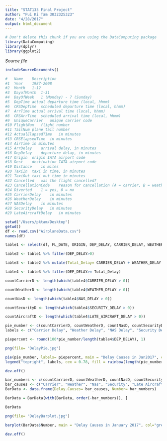 ```yaml
---
title: "STAT133 Final Project"
author: "Pui Ki Tam 3032325323"
date: "4/28/2017"
output: html_document
---
```


<!-- Don't edit in between this line and the one below -->
```r
# Don't delete this chunk if you are using the DataComputing package
library(DataComputing)
library(dplyr)
library(ggplot2)
```
*Source file* 
```r
includeSourceDocuments()
```
<!-- Don't edit the material above this line -->
```r
#	Name	Description
#1	Year	1987-2008
#2	Month	1-12
#3	DayofMonth	1-31
#4	DayOfWeek	1 (Monday) - 7 (Sunday)
#5	DepTime	actual departure time (local, hhmm)
#6	CRSDepTime	scheduled departure time (local, hhmm)
#7	ArrTime	actual arrival time (local, hhmm)
#8	CRSArrTime	scheduled arrival time (local, hhmm)
#9	UniqueCarrier	unique carrier code
#10	FlightNum	flight number
#11	TailNum	plane tail number
#12	ActualElapsedTime	in minutes
#13	CRSElapsedTime	in minutes
#14	AirTime	in minutes
#15	ArrDelay	arrival delay, in minutes
#16	DepDelay	departure delay, in minutes
#17	Origin	origin IATA airport code
#18	Dest	destination IATA airport code
#19	Distance	in miles
#20	TaxiIn	taxi in time, in minutes
#21	TaxiOut	taxi out time in minutes
#22	Cancelled	was the flight cancelled?
#23	CancellationCode	reason for cancellation (A = carrier, B = weather, C = NAS, D = security)
#24	Diverted	1 = yes, 0 = no
#25	CarrierDelay	in minutes
#26	WeatherDelay	in minutes
#27	NASDelay	in minutes
#28	SecurityDelay	in minutes
#29	LateAircraftDelay	in minutes
```

```r
setwd("/Users/pktam/Desktop")
getwd()
df <- read.csv("AirplaneData.csv")
names(df)

table1 <- select(df, FL_DATE, ORIGIN, DEP_DELAY, CARRIER_DELAY, WEATHER_DELAY, NAS_DELAY, SECURITY_DELAY, LATE_AIRCRAFT_DELAY)

table2 <- table1 %>% filter(DEP_DELAY>0)

table3 <- table2 %>% mutate(Total_Delay= CARRIER_DELAY + WEATHER_DELAY + NAS_DELAY + SECURITY_DELAY + LATE_AIRCRAFT_DELAY)

table4 <- table3 %>% filter(DEP_DELAY>= Total_Delay)

```

```r
countCarrierD <- length(which(table4$CARRIER_DELAY > 0))

countWeatherD <- length(which(table4$WEATHER_DELAY > 0))

countNasD <- length(which(table4$NAS_DELAY > 0))

countSecurityD <- length(which(table4$SECURITY_DELAY > 0))

countAircraftD <- length(which(table4$LATE_AIRCRAFT_DELAY > 0))

pie_number <- c(countCarrierD, countWeatherD, countNasD, countSecurityD, countAircraftD)
labels <- c("Carrier Delay", "Weather Delay", "NAS Delay", "Security Delay", "Late Aircraft Delay")

piepercent <- round(100*pie_number/length(table4$DEP_DELAY), 1)

png(file= "DelayPie.jpg")

pie(pie_number, labels= piepercent, main = "Delay Causes in Jan2017", col = rainbow(length(pie_number)))
legend("topright", labels, cex = 0.78, fill = rainbow(length(pie_number)))

dev.off()
```

```r
bar_numbers <- c(countCarrierD, countWeatherD, countNasD, countSecurityD, countAircraftD)
bar_causes <- c("Carrier", "Weather", "Nas", "Security", "Late Aircraft")
BarData <- data.frame(Delay.Causes= bar_causes, Number= bar_numbers)

BarData = BarData[with(BarData, order(-bar_numbers)), ]

BarData

png(file= "DelayBarplot.jpg")

barplot(BarData$Number, main = "Delay Causes in January 2017", col="grey50", names.arg = BarData$Delay.Causes, cex.names =0.85, las=1)

dev.off()
```

